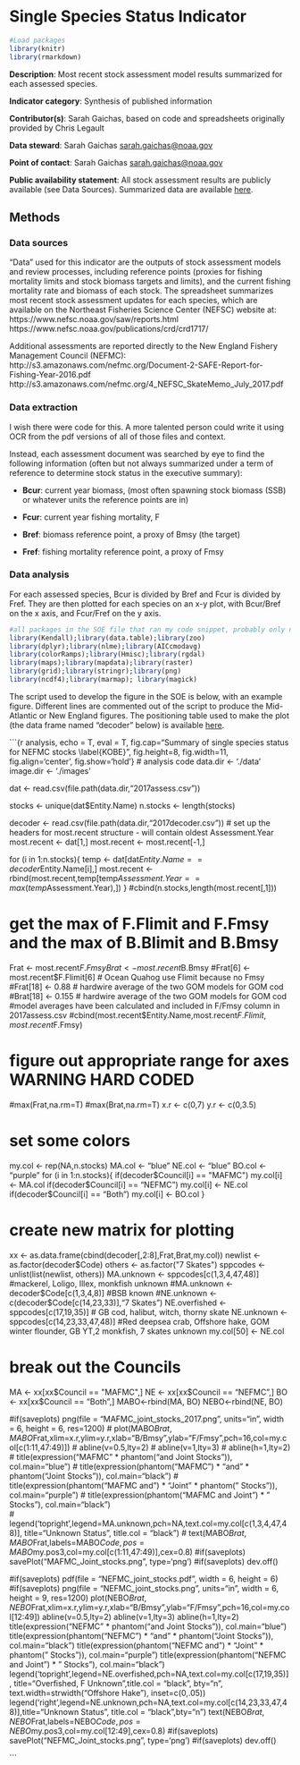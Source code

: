 # Single Species Status Indicator

```r

#Load packages
library(knitr)
library(rmarkdown)

```


**Description**: Most recent stock assessment model results summarized for each assessed species.

**Indicator category**: Synthesis of published information

**Contributor(s)**: Sarah Gaichas, based on code and spreadsheets originally provided by Chris Legault

**Data steward**: Sarah Gaichas <sarah.gaichas@noaa.gov>

**Point of contact**: Sarah Gaichas <sarah.gaichas@noaa.gov>

**Public availability statement**: All stock assessment results are publicly available (see Data Sources). Summarized data are available [here](http://comet.nefsc.noaa.gov/erddap/tabledap/assess_2018.htmlTable?No,Entity_Name,Science_Center,Assessment_Year,Last_Data_Year,Assessment_Level,Citation,Comments,Best_F,F_Year,Flimit,Fmsy,F_Flimit,F_Fmsy,Best_B,B_Year,B_Blimit,B_Bmsy,Stock_Level_Relative_to_Bmsy,Bmsy,Blim).

## Methods

### Data sources
<!--Please provide a text description of data sources, inlcuding primary collection methods. What equipment was used to turn signal to data? From which vessel were data collected and how? What quality control procedures were employed, if any?--> 

"Data" used for this indicator are the outputs of stock assessment models and review processes, including reference points (proxies for fishing mortality limits and stock biomass targets and limits), and the current fishing mortality rate and biomass of each stock. The spreadsheet summarizes most recent stock assessment updates for each species, which are available on the Northeast Fisheries Science Center (NEFSC) website at:
https://www.nefsc.noaa.gov/saw/reports.html
https://www.nefsc.noaa.gov/publications/crd/crd1717/

Additional assessments are reported directly to the New England Fishery Management Council (NEFMC):
http://s3.amazonaws.com/nefmc.org/Document-2-SAFE-Report-for-Fishing-Year-2016.pdf
http://s3.amazonaws.com/nefmc.org/4_NEFSC_SkateMemo_July_2017.pdf



### Data extraction
<!--Text overview description of extraction methods. What information was extracted and how was it aggregated? Can point to other indicator extraction methods if the same.-->

I wish there were code for this. A more talented person could write it using OCR from the pdf versions of all of those files and context.

Instead, each assessment document was searched by eye to find the following information (often but not always summarized under a term of reference to determine stock status in the executive summary):

*    **Bcur**: current year biomass, (most often spawning stock biomass (SSB) or whatever units the reference points are in)

*    **Fcur**: current year fishing mortality, F

*    **Bref**: biomass reference point, a proxy of Bmsy (the target)

*    **Fref**: fishing mortality reference point, a proxy of Fmsy

<!--Write SQL query here
```sql
SELECT * FROM...
```
--> 

### Data analysis
<!--Text description of analysis methods, similar in structure and detail to a peer-reviewed paper methods section-->

For each assessed species, Bcur is divided by Bref and Fcur is divided by Fref. They are then plotted for each species on an x-y plot, with Bcur/Bref on the x axis, and Fcur/Fref on the y axis. 

<!--What packages or libraries did you use in your work flow?-->
```r
#all packages in the SOE file that ran my code snippet, probably only need data.table
library(Kendall);library(data.table);library(zoo)
library(dplyr);library(nlme);library(AICcmodavg)
library(colorRamps);library(Hmisc);library(rgdal)
library(maps);library(mapdata);library(raster)
library(grid);library(stringr);library(png)
library(ncdf4);library(marmap); library(magick)


```

<!--Include accompanying R code, pseudocode, flow of scripts, and/or link to location of code used in analyses.-->
The script used to develop the figure in the SOE is below, with an example figure. Different lines are commented out of the script to produce the Mid- Atlantic or New England figures. The positioning table used to make the plot (the data frame named "decoder" below) is available [here](http://comet.nefsc.noaa.gov/erddap/tabledap/assess_support_2018.htmlTable?Entity_Name,Count_of_No,Min_of_No2,Code,Council,my_pos,my_pos2,my_pos3).

```{r analysis, echo = T, eval = T, fig.cap="Summary of single species status for NEFMC stocks \\label{KOBE}", fig.height=8, fig.width=11, fig.align='center', fig.show='hold'}
# analysis code
data.dir  <- './data'
image.dir <- './images'

dat <- read.csv(file.path(data.dir,"2017assess.csv"))

stocks <- unique(dat$Entity.Name)
n.stocks <- length(stocks)

decoder <- read.csv(file.path(data.dir,"2017decoder.csv"))
# set up the headers for most.recent structure - will contain oldest Assessment.Year
most.recent <- dat[1,]
most.recent <- most.recent[-1,]

for (i in 1:n.stocks){
  temp <- dat[dat$Entity.Name == decoder$Entity.Name[i],]
  most.recent <- rbind(most.recent,temp[temp$Assessment.Year == max(temp$Assessment.Year),])
}
#cbind(n.stocks,length(most.recent[,1]))

# get the max of F.Flimit and F.Fmsy and the max of B.Blimit and B.Bmsy
Frat <- most.recent$F.Fmsy
Brat <- most.recent$B.Bmsy
#Frat[6] <- most.recent$F.Flimit[6]  # Ocean Quahog use Flimit because no Fmsy
#Frat[18] <- 0.88  # hardwire average of the two GOM models for GOM cod
#Brat[18] <- 0.155 # hardwire average of the two GOM models for GOM cod
#model averages have been calculated and included in F/Fmsy column in 2017assess.csv
#cbind(most.recent$Entity.Name,most.recent$F.Flimit,most.recent$F.Fmsy)

# figure out appropriate range for axes WARNING HARD CODED
#max(Frat,na.rm=T)
#max(Brat,na.rm=T)
x.r <- c(0,7)
y.r <- c(0,3.5)

# set some colors
my.col <- rep(NA,n.stocks)
MA.col <- "blue"
NE.col <- "blue"
BO.col <- "purple"
for (i in 1:n.stocks){
  if(decoder$Council[i] == "MAFMC") my.col[i] <- MA.col
  if(decoder$Council[i] == "NEFMC") my.col[i] <- NE.col
  if(decoder$Council[i] == "Both")  my.col[i] <- BO.col
}

# create new matrix for plotting
xx <- as.data.frame(cbind(decoder[,2:8],Frat,Brat,my.col))
newlist <- as.factor(decoder$Code)
others <- as.factor("7 Skates")
sppcodes <- unlist(list(newlist, others))
MA.unknown <- sppcodes[c(1,3,4,47,48)] #mackerel, Loligo, Illex, monkfish unknown
#MA.unknown <- decoder$Code[c(1,3,4,8)] #BSB known
#NE.unknown <- c(decoder$Code[c(14,23,33)],"7 Skates")
NE.overfished <- sppcodes[c(17,19,35)] # GB cod, halibut, witch, thorny skate
NE.unknown <- sppcodes[c(14,23,33,47,48)] #Red deepsea crab,  Offshore hake, GOM winter flounder, GB YT,2 monkfish, 7 skates unknown
my.col[50] <- NE.col


# break out the Councils
MA <- xx[xx$Council == "MAFMC",]
NE <- xx[xx$Council == "NEFMC",]
BO <- xx[xx$Council == "Both",]
MABO<-rbind(MA, BO)
NEBO<-rbind(NE, BO)

#if(saveplots) png(file = "MAFMC_joint_stocks_2017.png",  units="in", width = 6, height = 6, res=1200)
# plot(MABO$Brat,MABO$Frat,xlim=x.r,ylim=y.r,xlab="B/Bmsy",ylab="F/Fmsy",pch=16,col=my.col[c(1:11,47:49)])
#   abline(v=0.5,lty=2)
#   abline(v=1,lty=3)
#   abline(h=1,lty=2)
#   title(expression("MAFMC " * phantom("and Joint Stocks")), col.main="blue")
#   title(expression(phantom("MAFMC ") * "and " * phantom("Joint Stocks")), col.main="black")
#   title(expression(phantom("MAFMC and ") * "Joint" * phantom(" Stocks")), col.main="purple")
#   title(expression(phantom("MAFMC and Joint") * " Stocks"), col.main="black")  
#   legend('topright',legend=MA.unknown,pch=NA,text.col=my.col[c(1,3,4,47,48)], title="Unknown Status", title.col = "black")
#   text(MABO$Brat,MABO$Frat,labels=MABO$Code,pos=MABO$my.pos3,col=my.col[c(1:11,47:49)],cex=0.8)
#if(saveplots) savePlot("MAFMC_Joint_stocks.png", type='png')
#if(saveplots) dev.off()

#if(saveplots) pdf(file = "NEFMC_joint_stocks.pdf",  width = 6, height = 6)
#if(saveplots) png(file = "NEFMC_joint_stocks.png",  units="in", width = 6, height = 9, res=1200)
plot(NEBO$Brat,NEBO$Frat,xlim=x.r,ylim=y.r,xlab="B/Bmsy",ylab="F/Fmsy",pch=16,col=my.col[12:49])
   abline(v=0.5,lty=2)
   abline(v=1,lty=3)
   abline(h=1,lty=2)
   title(expression("NEFMC " * phantom("and Joint Stocks")), col.main="blue")
   title(expression(phantom("NEFMC ") * "and " * phantom("Joint Stocks")), col.main="black")
   title(expression(phantom("NEFMC and ") * "Joint" * phantom(" Stocks")), col.main="purple")
   title(expression(phantom("NEFMC and Joint") * " Stocks"), col.main="black")
   legend('topright',legend=NE.overfished,pch=NA,text.col=my.col[c(17,19,35)], title="Overfished, F \nStatus Unknown",title.col = "black", bty="n", text.width=strwidth("Offshore Hake"), inset=c(0,.05))
   legend('right',legend=NE.unknown,pch=NA,text.col=my.col[c(14,23,33,47,48)],title="Unknown Status", title.col = "black",bty="n")
   text(NEBO$Brat,NEBO$Frat,labels=NEBO$Code,pos=NEBO$my.pos3,col=my.col[12:49],cex=0.8)
#if(saveplots) savePlot("NEFMC_Joint_stocks.png", type='png')
#if(saveplots) dev.off()

```


